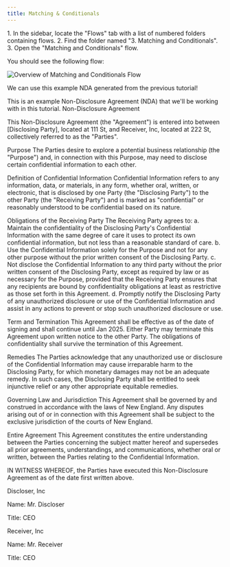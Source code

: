 ```yaml
---
title: Matching & Conditionals
---
```


<Steps>
  1. In the sidebar, locate the "Flows" tab with a list of numbered folders containing flows.
  2. Find the folder named "3. Matching and Conditionals".
  3. Open the "Matching and Conditionals" flow.
</Steps>

You should see the following flow:

<Frame>
  <img src="./assets/03-overview.png" alt="Overview of Matching and Conditionals Flow" />
</Frame>

We can use this example NDA generated from the previous tutorial!

<Note>
  This is an example Non-Disclosure Agreement (NDA) that we'll be working with in this tutorial.
</Note>

<CodeBlock language="markdown">
Non-Disclosure Agreement

This Non-Disclosure Agreement (the "Agreement") is entered into between [Disclosing Party], located at 111 St, and Receiver, Inc, located at 222 St, collectively referred to as the "Parties".

Purpose The Parties desire to explore a potential business relationship (the "Purpose") and, in connection with this Purpose, may need to disclose certain confidential information to each other.

Definition of Confidential Information Confidential Information refers to any information, data, or materials, in any form, whether oral, written, or electronic, that is disclosed by one Party (the "Disclosing Party") to the other Party (the "Receiving Party") and is marked as "confidential" or reasonably understood to be confidential based on its nature.

Obligations of the Receiving Party The Receiving Party agrees to: a. Maintain the confidentiality of the Disclosing Party's Confidential Information with the same degree of care it uses to protect its own confidential information, but not less than a reasonable standard of care. b. Use the Confidential Information solely for the Purpose and not for any other purpose without the prior written consent of the Disclosing Party. c. Not disclose the Confidential Information to any third party without the prior written consent of the Disclosing Party, except as required by law or as necessary for the Purpose, provided that the Receiving Party ensures that any recipients are bound by confidentiality obligations at least as restrictive as those set forth in this Agreement. d. Promptly notify the Disclosing Party of any unauthorized disclosure or use of the Confidential Information and assist in any actions to prevent or stop such unauthorized disclosure or use.

Term and Termination This Agreement shall be effective as of the date of signing and shall continue until Jan 2025. Either Party may terminate this Agreement upon written notice to the other Party. The obligations of confidentiality shall survive the termination of this Agreement.

Remedies The Parties acknowledge that any unauthorized use or disclosure of the Confidential Information may cause irreparable harm to the Disclosing Party, for which monetary damages may not be an adequate remedy. In such cases, the Disclosing Party shall be entitled to seek injunctive relief or any other appropriate equitable remedies.

Governing Law and Jurisdiction This Agreement shall be governed by and construed in accordance with the laws of New England. Any disputes arising out of or in connection with this Agreement shall be subject to the exclusive jurisdiction of the courts of New England.

Entire Agreement This Agreement constitutes the entire understanding between the Parties concerning the subject matter hereof and supersedes all prior agreements, understandings, and communications, whether oral or written, between the Parties relating to the Confidential Information.

IN WITNESS WHEREOF, the Parties have executed this Non-Disclosure Agreement as of the date first written above.

Discloser, Inc

Name: Mr. Discloser

Title: CEO

Receiver, Inc

Name: Mr. Receiver

Title: CEO
</CodeBlock>
